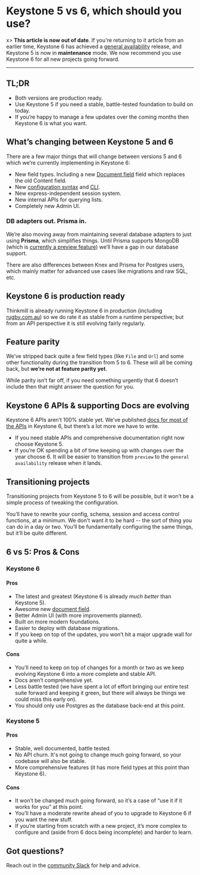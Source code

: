 
# Keystone 5 vs 6, which should you use?

x> **This article is now out of date**. If you're returning to it article from an earlier time, Keystone 6 has achieved a [general availability](/updates/general-availability) release, and Keystone 5 is now in **maintenance** mode. We now recommend you use Keystone 6 for all new projects going forward.

---

## TL;DR

- Both versions are production ready.
- Use Keystone 5 if you need a stable, battle-tested foundation to build on today.
- If you’re happy to manage a few updates over the coming months then Keystone 6 is what you want.

## What’s changing between Keystone 5 and 6

There are a few major things that will change between versions 5 and 6 which we’re currently implementing in Keystone 6:

- New field types. Including a new [Document field](../guides/document-fields) field which replaces the old Content field.
- New [configuration syntax](../apis/config) and [CLI](../guides/cli).
- New express-independent session system.
- New internal APIs for querying lists.
- Completely new Admin UI.

### DB adapters out. Prisma in.

We’re also moving away from maintaining several database adapters to just using **Prisma**, which simplifies things. Until Prisma supports MongoDB (which is [currently a preview feature](https://www.prisma.io/docs/concepts/database-connectors/mongodb)) we’ll have a gap in our database support.

There are also differences between Knex and Prisma for Postgres users, which mainly matter for advanced use cases like migrations and raw SQL, etc.

## Keystone 6 is production ready

Thinkmill is already running Keystone 6 in production (including [rugby.com.au](https://www.rugby.com.au/)) so we do rate it as stable from a runtime perspective; but from an API perspective it is still evolving fairly regularly.

## Feature parity

We’ve stripped back quite a few field types (like `File` and `Url`) and some other functionality during the transition from 5 to 6. These will all be coming back, but **we’re not at feature parity yet**.

While parity isn’t far off, if you need something urgently that 6 doesn’t include then that might answer the question for you.

## Keystone 6 APIs & supporting Docs are evolving

Keystone 6 APIs aren’t 100% stable yet. We’ve published [docs for most of the APIs](/docs/apis) in Keystone 6, but there’s a lot more we have to write.

- If you need stable APIs and comprehensive documentation right now choose Keystone 5.
- If you’re OK spending a bit of time keeping up with changes over the year choose 6. It will be easier to transition from `preview` to the `general availability` release when it lands.

## Transitioning projects

Transitioning projects from Keystone 5 to 6 will be possible, but it won’t be a simple process of tweaking the configuration.

You’ll have to rewrite your config, schema, session and access control functions, at a minimum. We don't want it to be hard -- the sort of thing you can do in a day or two. You’ll be fundamentally configuring the same things, but it’ll be quite different.

## 6 vs 5: Pros & Cons

### Keystone 6

#### Pros

- The latest and greatest (Keystone 6 is already _much better_ than Keystone 5).
- Awesome new [document field](/guides/document-fields).
- Better Admin UI (with more improvements planned).
- Built on more modern foundations.
- Easier to deploy with database migrations.
- If you keep on top of the updates, you won’t hit a major upgrade wall for quite a while.

#### Cons

- You’ll need to keep on top of changes for a month or two as we keep evolving Keystone 6 into a more complete and stable API.
- Docs aren’t comprehensive yet.
- Less battle tested (we have spent a lot of effort bringing our entire test suite forward and keeping it green, but there will always be things we could miss this early on).
- You should only use Postgres as the database back-end at this point.

### Keystone 5

#### Pros

- Stable, well documented, battle tested.
- No API churn. It's not going to change much going forward, so your codebase will also be stable.
- More comprehensive features (it has more field types at this point than Keystone 6).

#### Cons

- It won’t be changed much going forward, so it’s a case of “use it if it works for you” at this point.
- You’ll have a moderate rewrite ahead of you to upgrade to Keystone 6 if you want the new stuff.
- If you’re starting from scratch with a new project, it’s more complex to configure and (aside from 6 docs being incomplete) and harder to learn.

## Got questions?

Reach out in the [community Slack](https://community.keystonejs.com/) for help and advice.

